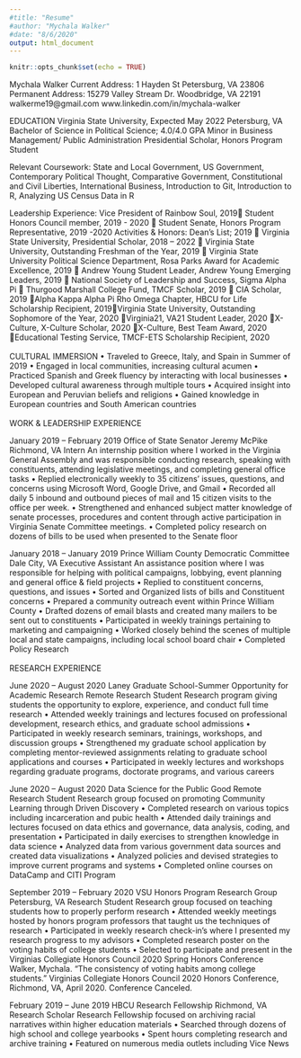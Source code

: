 ```yaml
---
#title: "Resume"
#author: "Mychala Walker"
#date: "8/6/2020"
output: html_document
---
```


```r
knitr::opts_chunk$set(echo = TRUE)
```

Mychala Walker
Current Address: 1 Hayden St Petersburg, VA 23806
Permanent Address: 15279 Valley Stream Dr. Woodbridge, VA 22191
walkerme19@gmail.com
www.linkedin.com/in/mychala-walker

EDUCATION
Virginia State University, Expected May 2022 Petersburg, VA
Bachelor of Science in Political Science; 4.0/4.0 GPA
Minor in Business Management/ Public Administration
Presidential Scholar, Honors Program Student

Relevant Coursework: State and Local Government, US Government, Contemporary Political Thought, Comparative
Government, Constitutional and Civil Liberties, International Business, Introduction to Git, Introduction to R, Analyzing US
Census Data in R

Leadership Experience:
Vice President of Rainbow Soul, 2019 Student Honors Council member, 2019 - 2020  Student Senate, Honors Program
Representative, 2019 -2020
Activities & Honors:
Dean’s List; 2019  Virginia State University, Presidential Scholar, 2018 – 2022  Virginia State University, Outstanding
Freshman of the Year, 2019  Virginia State University Political Science Department, Rosa Parks Award for Academic
Excellence, 2019  Andrew Young Student Leader, Andrew Young Emerging Leaders, 2019  National Society of Leadership
and Success, Sigma Alpha Pi  Thurgood Marshall College Fund, TMCF Scholar, 2019  CIA Scholar, 2019 Alpha Kappa
Alpha Pi Rho Omega Chapter, HBCU for Life Scholarship Recipient, 2019Virginia State University, Outstanding Sophomore of
the Year, 2020 Virginia21, VA21 Student Leader, 2020 X-Culture, X-Culture Scholar, 2020 X-Culture, Best Team Award,
2020 Educational Testing Service, TMCF-ETS Scholarship Recipient, 2020
<br>
<br>
CULTURAL IMMERSION
• Traveled to Greece, Italy, and Spain in Summer of 2019
• Engaged in local communities, increasing cultural acumen
• Practiced Spanish and Greek fluency by interacting with local businesses
• Developed cultural awareness through multiple tours
• Acquired insight into European and Peruvian beliefs and religions
• Gained knowledge in European countries and South American countries
<br>
<br>
WORK & LEADERSHIP EXPERIENCE

January 2019 – February 2019 Office of State Senator Jeremy McPike Richmond, VA
Intern
An internship position where I worked in the Virginia General Assembly and was responsible conducting research, speaking
with constituents, attending legislative meetings, and completing general office tasks
• Replied electronically weekly to 35 citizens' issues, questions, and concerns using Microsoft Word, Google Drive, and
Gmail
• Recorded all daily 5 inbound and outbound pieces of mail and 15 citizen visits to the office per week.
• Strengthened and enhanced subject matter knowledge of senate processes, procedures and content through active
participation in Virginia Senate Committee meetings.
• Completed policy research on dozens of bills to be used when presented to the Senate floor

January 2018 – January 2019 Prince William County Democratic Committee Dale City, VA
Executive Assistant
An assistance position where I was responsible for helping with political campaigns, lobbying, event planning and general office
& field projects
• Replied to constituent concerns, questions, and issues
• Sorted and Organized lists of bills and Constituent concerns
• Prepared a community outreach event within Prince William County
• Drafted dozens of email blasts and created many mailers to be sent out to constituents
• Participated in weekly trainings pertaining to marketing and campaigning
• Worked closely behind the scenes of multiple local and state campaigns, including local school board chair
• Completed Policy Research
<br>
<br>
RESEARCH EXPERIENCE

June 2020 – August 2020 Laney Graduate School-Summer Opportunity for Academic Research Remote
Research Student
Research program giving students the opportunity to explore, experience, and conduct full time research
• Attended weekly trainings and lectures focused on professional development, research ethics, and graduate school
admissions
• Participated in weekly research seminars, trainings, workshops, and discussion groups
• Strengthened my graduate school application by completing mentor-reviewed assignments relating to graduate school
applications and courses
• Participated in weekly lectures and workshops regarding graduate programs, doctorate programs, and various careers

June 2020 – August 2020 Data Science for the Public Good Remote
Research Student
Research group focused on promoting Community Learning through Driven Discovery
• Completed research on various topics including incarceration and pubic health
• Attended daily trainings and lectures focused on data ethics and governance, data analysis, coding, and presentation
• Participated in daily exercises to strengthen knowledge in data science
• Analyzed data from various government data sources and created data visualizations
• Analyzed policies and devised strategies to improve current programs and systems
• Completed online courses on DataCamp and CITI Program

September 2019 – February 2020 VSU Honors Program Research Group Petersburg, VA
Research Student
Research group focused on teaching students how to properly perform research
• Attended weekly meetings hosted by honors program professors that taught us the techniques of research
• Participated in weekly research check-in’s where I presented my research progress to my advisors
• Completed research poster on the voting habits of college students
• Selected to participate and present in the Virginias Collegiate Honors Council 2020 Spring Honors Conference
Walker, Mychala. “The consistency of voting habits among college students.” Virginias Collegiate Honors Council 2020
Honors Conference, Richmond, VA, April 2020. Conference Canceled.

February 2019 – June 2019 HBCU Research Fellowship Richmond, VA
Research Scholar
Research Fellowship focused on archiving racial narratives within higher education materials
• Searched through dozens of high school and college yearbooks
• Spent hours completing research and archive training
• Featured on numerous media outlets including Vice News
